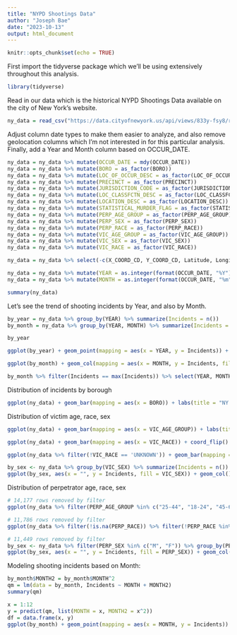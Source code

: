 ---
title: "NYPD Shootings Data"
author: "Joseph Bae"
date: "2023-10-13"
output: html_document
---

```{r setup, include=FALSE}
knitr::opts_chunk$set(echo = TRUE)
```

First import the tidyverse package which we'll be using extensively throughout this analysis.

```{r}
library(tidyverse)
```

Read in our data which is the historical NYPD Shootings Data available on the city of New York's website.

```{r}
ny_data = read_csv("https://data.cityofnewyork.us/api/views/833y-fsy8/rows.csv?accessType=DOWNLOAD")
```

Adjust column date types to make them easier to analyze, and also remove geolocation columns which I'm not interested in for this particular analysis. Finally, add a Year and Month column based on OCCUR_DATE.

```{r}
ny_data = ny_data %>% mutate(OCCUR_DATE = mdy(OCCUR_DATE))
ny_data = ny_data %>% mutate(BORO = as_factor(BORO))
ny_data = ny_data %>% mutate(LOC_OF_OCCUR_DESC = as_factor(LOC_OF_OCCUR_DESC))
ny_data = ny_data %>% mutate(PRECINCT = as_factor(PRECINCT))
ny_data = ny_data %>% mutate(JURISDICTION_CODE = as_factor(JURISDICTION_CODE))
ny_data = ny_data %>% mutate(LOC_CLASSFCTN_DESC = as_factor(LOC_CLASSFCTN_DESC))
ny_data = ny_data %>% mutate(LOCATION_DESC = as_factor(LOCATION_DESC))
ny_data = ny_data %>% mutate(STATISTICAL_MURDER_FLAG = as_factor(STATISTICAL_MURDER_FLAG))
ny_data = ny_data %>% mutate(PERP_AGE_GROUP = as_factor(PERP_AGE_GROUP))
ny_data = ny_data %>% mutate(PERP_SEX = as_factor(PERP_SEX))
ny_data = ny_data %>% mutate(PERP_RACE = as_factor(PERP_RACE))
ny_data = ny_data %>% mutate(VIC_AGE_GROUP = as_factor(VIC_AGE_GROUP))
ny_data = ny_data %>% mutate(VIC_SEX = as_factor(VIC_SEX))
ny_data = ny_data %>% mutate(VIC_RACE = as_factor(VIC_RACE))

ny_data = ny_data %>% select(-c(X_COORD_CD, Y_COORD_CD, Latitude, Longitude, Lon_Lat))

ny_data = ny_data %>% mutate(YEAR = as.integer(format(OCCUR_DATE, "%Y")))
ny_data = ny_data %>% mutate(MONTH = as.integer(format(OCCUR_DATE, "%m")))

summary(ny_data)
```

Let's see the trend of shooting incidents by Year, and also by Month.

```{r}
by_year = ny_data %>% group_by(YEAR) %>% summarize(Incidents = n())
by_month = ny_data %>% group_by(YEAR, MONTH) %>% summarize(Incidents = n())

by_year

ggplot(by_year) + geom_point(mapping = aes(x = YEAR, y = Incidents)) + geom_line(mapping = aes(x = YEAR, y = Incidents)) + labs(title = "NY Shooting Incidents by Year")

ggplot(by_month) + geom_col(mapping = aes(x = MONTH, y = Incidents, fill = Incidents)) + labs(title = "NY Shooting Incidents by Year and Month") + scale_x_continuous(breaks = c(2,4,6,8,10,12), labels = c(2,4,6,8,10,12)) + facet_wrap(~YEAR)

by_month %>% filter(Incidents == max(Incidents)) %>% select(YEAR, MONTH)
```

Distribution of incidents by borough

```{r}
ggplot(ny_data) + geom_bar(mapping = aes(x = BORO)) + labs(title = "NY Shooting Incidents by Borough")
```

Distribution of victim age, race, sex

```{r}
ggplot(ny_data) + geom_bar(mapping = aes(x = VIC_AGE_GROUP)) + labs(title = "NY Shooting Incidents by Victim Age Group")

ggplot(ny_data) + geom_bar(mapping = aes(x = VIC_RACE)) + coord_flip() + labs(title = "NY Shooting Incidents by Victim Race")

ggplot(ny_data %>% filter(!VIC_RACE == 'UNKNOWN')) + geom_bar(mapping = aes(x = BORO)) + coord_flip() + facet_wrap(~ VIC_RACE)

by_sex <- ny_data %>% group_by(VIC_SEX) %>% summarize(Incidents = n())
ggplot(by_sex, aes(x = "", y = Incidents, fill = VIC_SEX)) + geom_col() + coord_polar(theta = "y") + labs(title="Count of New York Shooting Incidents by Victim's Sex")
```

Distribution of perpetrator age, race, sex

```{r}
# 14,177 rows removed by filter
ggplot(ny_data %>% filter(PERP_AGE_GROUP %in% c("25-44", "18-24", "45-64", "<18", "65+"))) + geom_bar(mapping = aes(x = PERP_AGE_GROUP)) + labs(title = "NY Shooting Incidents by Perpetrator Age Group")

# 11,786 rows removed by filter
ggplot(ny_data %>% filter(!is.na(PERP_RACE)) %>% filter(!PERP_RACE %in% c("(null)", "UNKNOWN"))) + geom_bar(mapping = aes(x = PERP_RACE)) + coord_flip() + labs(title = "NY Shooting Incidents by Perpetrator Race")

# 11,449 rows removed by filter
by_sex <- ny_data %>% filter(PERP_SEX %in% c("M", "F")) %>% group_by(PERP_SEX) %>% summarize(Incidents = n())
ggplot(by_sex, aes(x = "", y = Incidents, fill = PERP_SEX)) + geom_col() + coord_polar(theta = "y") + labs(title="Count of New York Shooting Incidents by Perpetrator's Sex")
```

Modeling shooting incidents based on Month:

```{r}
by_month$MONTH2 = by_month$MONTH^2
qm = lm(data = by_month, Incidents ~ MONTH + MONTH2)
summary(qm)

x = 1:12
y = predict(qm, list(MONTH = x, MONTH2 = x^2))
df = data.frame(x, y)
ggplot(by_month) + geom_point(mapping = aes(x = MONTH, y = Incidents)) + geom_line(data = df, mapping = aes(x = x, y = y)) + scale_x_continuous(breaks = 1:12, labels = 1:12)
```